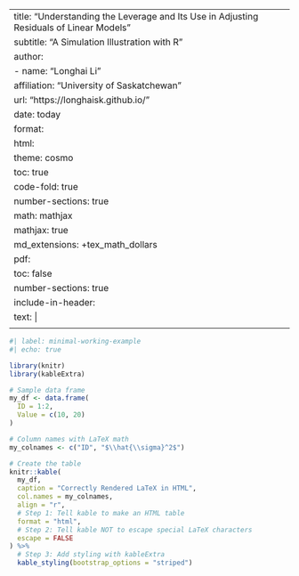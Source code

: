 
---
title: "Understanding the Leverage and Its Use in Adjusting Residuals of Linear Models"
subtitle: "A Simulation Illustration with R"
author:
  - name: "Longhai Li"
    affiliation: "University of Saskatchewan"
    url: "https://longhaisk.github.io/"
date: today
format: 
  html:
    theme: cosmo
    toc: true
    code-fold: true
    number-sections: true
    math: mathjax
    mathjax: true
    md_extensions: +tex_math_dollars
  pdf:
    toc: false
    number-sections: true
    include-in-header:
      text: |
        \usepackage{amsmath}
---

```r
#| label: minimal-working-example
#| echo: true

library(knitr)
library(kableExtra)

# Sample data frame
my_df <- data.frame(
  ID = 1:2,
  Value = c(10, 20)
)

# Column names with LaTeX math
my_colnames <- c("ID", "$\\hat{\\sigma}^2$")

# Create the table
knitr::kable(
  my_df,
  caption = "Correctly Rendered LaTeX in HTML",
  col.names = my_colnames,
  align = "r",
  # Step 1: Tell kable to make an HTML table
  format = "html",
  # Step 2: Tell kable NOT to escape special LaTeX characters
  escape = FALSE
) %>%
  # Step 3: Add styling with kableExtra
  kable_styling(bootstrap_options = "striped")
```


